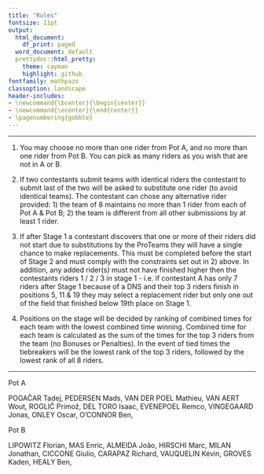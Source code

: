 ```yaml
---
title: "Rules"
fontsize: 11pt
output:
  html_document:
    df_print: paged
  word_document: default
  prettydoc::html_pretty:
    theme: cayman
    highlight: github
fontfamily: mathpazo
classoption: landscape
header-includes:
- \newcommand{\bcenter}{\begin{center}}
- \newcommand{\ecenter}{\end{center}}
- \pagenumbering{gobble}
---
```




<hr style="height:1px;border:none;color:#333;background-color:#333;">


1. You may choose no more than one rider from Pot A, and no more than one rider from Pot B. You can pick as many riders as you wish that are not in A or B.

2. If two contestants submit teams with identical riders the contestant to submit last of the two will be asked to substitute one rider (to avoid identical teams). The contestant can chose any alternative rider provided: 1) the team of 8 maintains no more than 1 rider from each of Pot A & Pot B; 2) the team is different from all other submissions by at least 1 rider.

3. If after Stage 1 a contestant discovers that one or more of their riders did not start due to substitutions by the ProTeams they will have a single chance to make replacements. This must be completed before the start of Stage 2 and must comply with the constraints set out in 2) above. In addition, any added rider(s) must not have finished higher then the contestants riders 1 / 2 / 3 in stage 1 - i.e. if contestant A has only 7 riders after Stage 1 because of a DNS and their top 3 riders finish in positions 5, 11 & 19 they may select a replacement rider but only one out of the field that finished below 19th place on Stage 1.

4. Positions on the stage will be decided by ranking of combined times for each team with the lowest combined time winning. Combined time for each team is calculated as the sum of the times for the top 3 riders from the team (no Bonuses or Penalties). In the event of tied times the tiebreakers will be the lowest rank of the top 3 riders, followed by the lowest rank of all 8 riders.

<hr style="height:1px;border:none;color:#333;background-color:#333;">

Pot A

 POGAČAR Tadej,
 PEDERSEN Mads,
 VAN DER POEL Mathieu,
 VAN AERT Wout,
 ROGLIČ Primož,
 DEL TORO Isaac,
 EVENEPOEL Remco,
 VINGEGAARD Jonas,
 ONLEY Oscar,
 O'CONNOR Ben,

Pot B

 LIPOWITZ Florian,
 MAS Enric,
 ALMEIDA João,
 HIRSCHI Marc,
 MILAN Jonathan,
 CICCONE Giulio,
 CARAPAZ Richard,
 VAUQUELIN Kévin,
 GROVES Kaden,
 HEALY Ben,
